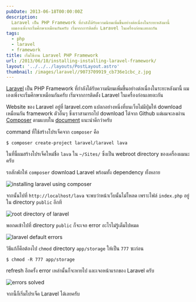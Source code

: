 ```yaml
---
pubDate: 2013-06-18T00:00:00Z
description:
  Laravel เป็น PHP Framework ที่กำลังได้รับความนิยมเพิ่มขึ้นอย่างต่อเนื่องในระยะหลังมานี้
  ผมเองเพิ่งจะเริ่มศึกษาเหมือนกันครับ เริ่มจากการติดตั้ง Laravel ในเครื่องก่อนเลยละกัน
tags:
  - php
  - laravel
  - framework
title: เริ่มใช้งาน Laravel PHP Framework
url: /2013/06/18/installing-installing-laravel-framework/
layout: '../../../layouts/PostLayout.astro'
thumbnail: /images/laravel//9073709919_cb736e1cbc_z.jpg
---
```


[Laravel](https://laravel.com) เป็น PHP Framework ที่กำลังได้รับความนิยมเพิ่มขึ้นอย่างต่อเนื่องในระยะหลังมานี้ ผมเองเพิ่งจะเริ่มศึกษาเหมือนกันครับ เริ่มจากการติดตั้ง Laravel ในเครื่องก่อนเลยละกัน

Website ของ Laravel อยู่ที่ laravel.com แปลกอย่างหนึ่งที่บนเว็บไม่มีปุ่มให้ download เหมือนกัน framework ตัวอื่นๆ ซึ่งเราสามารถไป download ได้จาก Github แต่ผมจะลงผ่าน [Composer](https://armno.in.th/installing-composer-osx-lion/) ตามแบบใน [document](https://laravel.com/docs/quick) แนะนำดีกว่าครับ

command ที่ใช้สร้างโปรเจ็คจาก <code>composer</code> คือ

<pre><code class="language-bash">$ composer create-project laravel/laravel lava</code></pre>

ในที่นี้ผมสร้างโปรเจ็คใหม่ชื่อ <code>lava</code> ใน <code>~/Sites/</code> ซึ่งเป็น webroot directory ของเครื่องผมนะครับ

รอสักพักให้ <code>composer</code> download Laravel พร้อมทั้ง dependency ทั้งหลาย

![installing laravel using composer](/images/laravel//9075798564_a3198ee9e4_z.jpg)

จากนั้นไปที่ <code>http://localhost/lava</code> จะพบว่าหน้าเว็บนั้นไม่โหลด เพราะไฟล์ <code>index.php</code> อยู่ใน directory <code>public</code> อีกที

![root directory of laravel](/images/laravel//9073674139_4b25c29764_o.png)

พอกดเข้าไปที่ directory <code>public</code> ก็จะเจอ error อะไรไม่รู้เต็มไปหมด

![laravel default errors](/images/laravel//9073674063_96489f1bc4_z.jpg)

วิธีแก้ก็คือต้องไป <code>chmod</code> directory <code>app/storage</code> ให้เป็น <code>777</code> ซะก่อน

<pre><code class="language-bash">$ chmod -R 777 app/storage</code></pre>

refresh อีกครั้ง error เหล่านั้นก็จะหายไป และเจอหน้าแรกของ Laravel ครับ

![errors solved](/images/laravel//9073709919_cb736e1cbc_z.jpg)

จากนี้ก็เริ่มโปรเจ็ค Laravel ได้เลยครับ
